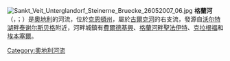 {{noteTA
|G1=奥地利地名
}}
[[Image:Sankt_Veit_Unterglandorf_Steinerne_Bruecke_26052007_06.jpg|right]]
'''格蘭河'''（{{lang-de|Glan}}，{{IPA-de|ɡlaːn|-|De-Glan.ogg}}；{{lang-sl|Glina}}）是[[奧地利|奧地利]]的河流，位於[[克恩頓州|克恩頓州]]，屬於[[古爾克河|古爾克河]]的右支流，發源自[[沃尔特湖畔泰谢尔斯贝格|沃尔特湖畔泰谢尔斯贝格]]附近，河畔城鎮有[[克恩顿州费尔德基兴|費爾德基興]]、[[格蘭河畔聖法伊特|格蘭河畔聖法伊特]]、[[克拉根福|克拉根福]]和[[埃本塞爾|埃本塞爾]]。

{{coord|46.6033|N|14.4245|E|source:kolossus-dewiki|display=title}}

{{Authority control}}
{{Austria-geo-stub}}
[[Category:奧地利河流|Category:奧地利河流]]